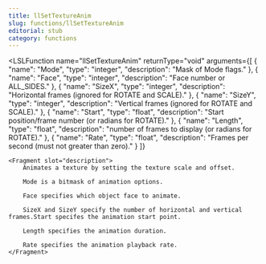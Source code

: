 ```yaml
---
title: llSetTextureAnim
slug: functions/llSetTextureAnim
editorial: stub
category: functions
---
```


<LSLFunction
	name="llSetTextureAnim"
	returnType="void"
	arguments={[
	{
		"name": "Mode",
		"type": "integer",
		"description": "Mask of Mode flags."
	},
	{
		"name": "Face",
		"type": "integer",
		"description": "Face number or ALL_SIDES."
	},
	{
		"name": "SizeX",
		"type": "integer",
		"description": "Horizontal frames (ignored for ROTATE and SCALE)."
	},
	{
		"name": "SizeY",
		"type": "integer",
		"description": "Vertical frames (ignored for ROTATE and SCALE)."
	},
	{
		"name": "Start",
		"type": "float",
		"description": "Start position/frame number (or radians for ROTATE)."
	},
	{
		"name": "Length",
		"type": "float",
		"description": "number of frames to display (or radians for ROTATE)."
	},
	{
		"name": "Rate",
		"type": "float",
		"description": "Frames per second (must not greater than zero)."
	}
]}
>
	<Fragment slot="description">
		Animates a texture by setting the texture scale and offset.
		
		Mode is a bitmask of animation options.
		
		Face specifies which object face to animate.
		
		SizeX and SizeY specify the number of horizontal and vertical frames.Start specifes the animation start point.
		
		Length specifies the animation duration.
		
		Rate specifies the animation playback rate.
	</Fragment>
</LSLFunction>
